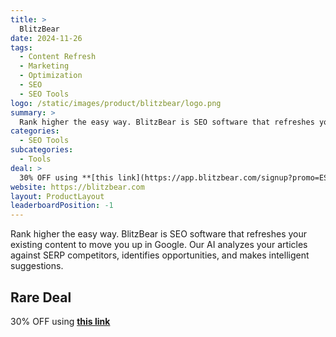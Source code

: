 ```yaml
---
title: >
  BlitzBear
date: 2024-11-26
tags:
  - Content Refresh
  - Marketing
  - Optimization
  - SEO
  - SEO Tools
logo: /static/images/product/blitzbear/logo.png
summary: >
  Rank higher the easy way. BlitzBear is SEO software that refreshes your existing content to move you up in Google. Our AI analyzes your articles against SERP competitors, identifies opportunities, and makes intelligent suggestions.
categories:
  - SEO Tools
subcategories:
  - Tools
deal: >
  30% OFF using **[this link](https://app.blitzbear.com/signup?promo=ESXHzhUN)**
website: https://blitzbear.com
layout: ProductLayout
leaderboardPosition: -1
---
```

Rank higher the easy way. BlitzBear is SEO software that refreshes your existing content to move you up in Google. Our AI analyzes your articles against SERP competitors, identifies opportunities, and makes intelligent suggestions.

## Rare Deal

30% OFF using **[this link](https://app.blitzbear.com/signup?promo=ESXHzhUN)**

